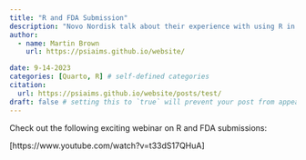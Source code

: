 ```yaml
---
title: "R and FDA Submission"
description: "Novo Nordisk talk about their experience with using R in a submission"
author:
  - name: Martin Brown
    url: https://psiaims.github.io/website/

date: 9-14-2023
categories: [Quarto, R] # self-defined categories
citation: 
  url: https://psiaims.github.io/website/posts/test/ 
draft: false # setting this to `true` will prevent your post from appearing on your listing page until you're ready!
---
```


Check out the following exciting webinar on R and FDA submissions:

[https://www.youtube.com/watch?v=t33dS17QHuA]
